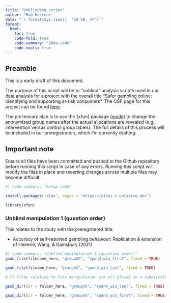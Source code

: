 ---
title: "Unblinding script"
author: "Rob Heirene"
date: "`r format(Sys.time(), '%d %B, %Y')`"
format: 
  html:
    toc: true
    code-fold: true
    code-summary: "Show code"
    code-tools: true
---

## Preamble

This is a early draft of this document.

The purpose of this script will be to "unblind" analysis scripts used in our data analysis for a project with the overall title "Safer gambling online: Identifying and supporting at-risk consumers". The OSF page for this project can be found [here](https://osf.io/5at3q/).

The preliminary plan is to use the {xfun} package ([guide](https://yihui.org/xfun/)) to change the anonymized group names after the actual allocations are revealed (e.g., intervention versus control group labels). The full details of this process will be included in our preregistration, which I'm currently drafting.

::: {.callout-note appearance="minimal" icon="false"}
## Important note

Ensure all files have been committed and pushed to the Github repository before running this script in case of any errors. Running this script will modify the files in place and reverting changes across multiple files may become difficult.
:::

```{r}
#| code-summary: "Setup code"

install.packages('xfun', repos = 'https://yihui.r-universe.dev')

library(xfun)

```

### Unblind manipulation 1 (question order)

This relates to the study with the preregistered title:

-   Accuracy of self-reported gambling behaviour: Replication & extension of Heirene, Wang, & Gainsbury (2021)

```{r}
#| code-summary: "Unblind manipulation 1 (question order)"
gsub_file(filename_here, "groupXX", "spend_win_first", fixed = TRUE)

gsub_file(filname_here, "groupXX", "spend_win_last", fixed = TRUE)

# If files relating to this manipulation are all placed in a subdirectory, we will use the following code:

gsub_dir(dir = folder_here, "groupXX", "spend_win_last", fixed = TRUE)

gsub_dir(dir = folder_here, "groupXX", "spend_win_first", fixed = TRUE)
```

